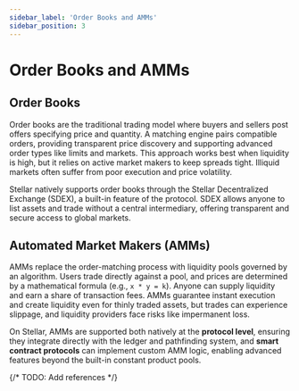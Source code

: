 ```yaml
---
sidebar_label: 'Order Books and AMMs'
sidebar_position: 3
---
```


# Order Books and AMMs

## Order Books

Order books are the traditional trading model where buyers and sellers post offers specifying price and quantity. A matching engine pairs compatible orders, providing transparent price discovery and supporting advanced order types like limits and markets. This approach works best when liquidity is high, but it relies on active market makers to keep spreads tight. Illiquid markets often suffer from poor execution and price volatility.

Stellar natively supports order books through the Stellar Decentralized Exchange (SDEX), a built-in feature of the protocol. SDEX allows anyone to list assets and trade without a central intermediary, offering transparent and secure access to global markets.


## Automated Market Makers (AMMs)

AMMs replace the order-matching process with liquidity pools governed by an algorithm. Users trade directly against a pool, and prices are determined by a mathematical formula (e.g., `x * y = k`). Anyone can supply liquidity and earn a share of transaction fees. AMMs guarantee instant execution and create liquidity even for thinly traded assets, but trades can experience slippage, and liquidity providers face risks like impermanent loss.

On Stellar, AMMs are supported both natively at the **protocol level**, ensuring they integrate directly with the ledger and pathfinding system, and **smart contract protocols** can implement custom AMM logic, enabling advanced features beyond the built-in constant product pools.

{/* TODO: Add references */}